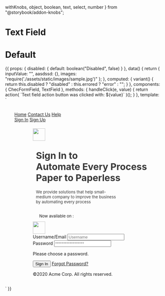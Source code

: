   withKnobs,
  object,
  boolean,
  text,
  select,
  number
} from "@storybook/addon-knobs";

<Meta title="Form fields/Form Login" component={TextField} />

# Text Field

<Props of={TextField} />

# Default

<Preview>
  <Story name="Defaults">
    {{
      props: {
        disabled: {
          default: boolean("Disabled", false)
        }
      },
      data() {
        return {
          inputValue: "",
          aasdssd: {},
          images: "require('./assets/static/images/sample.jpg')"
        };
      },
      computed: {
        variant() {
          return this.disabled ? "disabled" : this.errored ? "error" : "";
        }
      },
      components: {
        ChecFormField,
        TextField
      },
      methods: {
        handleClick(e, value) {
          return action(
            `Text field action button was clicked with: ${value}`
          )();
        }
      },
      template: `
        <div style="margin:30px">
          <nav class="bg-gray-800">
            <div class="max-w-7xl mx-auto px-2 sm:px-6 lg:px-8">
              <div class="relative flex items-center justify-between h-16">
                <div class="flex-1 flex items-center justify-center sm:items-stretch sm:justify-start">
                  <div class="hidden sm:block sm:ml-6">
                    <div class="flex space-x-4">
                      <a href="#" class="text-black-300 hover:bg-gray-700 hover:text-white px-3 py-2 rounded-md text-sm font-medium">Home</a>
                      <a href="#" class="text-black-300 hover:bg-gray-700 hover:text-white px-3 py-2 rounded-md text-sm font-medium">Contact Us</a>
                      <a href="#" class="text-black-300 hover:bg-gray-700 hover:text-white px-3 py-2 rounded-md text-sm font-medium">Help</a>
                    </div>
                  </div>
                </div>
                <div class="flex-1 flex items-center justify-center sm:items-stretch sm:justify-end">
                  <div class="hidden sm:block sm:ml-6">
                    <div class="flex space-x-4">
                      <a href="#" class="text-black-300 hover:bg-gray-700 hover:text-white px-3 py-2 rounded-md text-sm font-medium">Sign In</a>
                      <a href="#" class="text-black-300 hover:bg-gray-700 hover:text-white px-3 py-2 rounded-md text-sm font-medium">Sign Up</a>
                    </div>
                  </div>
                </div>
              </div>
            </div>
          </nav>
          <div class="grid grid-cols-2 gap-3" style="margin-left:60px;margin-top:20px;">
            <div>
              <img
                src="https://aziziqbal.com/45.png"
                style="height: 40px;margin-bottom:30px;"
              />
              <div style="font-weight: bold; font-size: 30px;color: #383838;margin-left:10px;">
                Sign In to <br>
                Automate Every Process
              </div>
              <div style="font-weight: bold; font-size: 30px;color: #383838;margin-left:10px;">
                Paper to Paperless
              </div>
              <div style="font-weight: normal; font-size: 13px;color: #383838;margin-top:20px;width:70%;margin-left:10px;margin-bottom:30px;">
                We provide solutions that help small-medium company to improve the business by automating every process
              </div>
              <div style="width:40%">
                <div style="text-align:center;font-size: 13px">
                  Now available on :
                </div>
                <img
                  src="https://aziziqbal.com/46.png"
                  style="height: 40px;margin-top:10px;margin-left:auto;margin-right:auto;"
                />
              </div>
            </div>
            <div class="w-full max-w-xs">
              <form class="bg-white shadow-md rounded px-8 pt-6 pb-8 mb-4">
                <div class="mb-4">
                  <label class="block text-gray-700 text-sm font-bold mb-2" for="username">
                    Username/Email
                  </label>
                  <input class="shadow appearance-none border rounded w-full py-2 px-3 text-gray-700 leading-tight focus:outline-none focus:shadow-outline" id="username" type="text" placeholder="Username">
                </div>
                <div class="mb-6">
                  <label class="block text-gray-700 text-sm font-bold mb-2" for="password">
                    Password
                  </label>
                  <input class="shadow appearance-none border border-red-500 rounded w-full py-2 px-3 text-gray-700 mb-3 leading-tight focus:outline-none focus:shadow-outline" id="password" type="password" placeholder="******************">
                  <p class="text-red-500 text-xs italic">Please choose a password.</p>
                </div>
                <div class="flex items-center justify-between">
                  <button class="bg-blue-500 hover:bg-blue-700 text-white font-bold py-2 px-4 rounded focus:outline-none focus:shadow-outline" type="button">
                    Sign In
                  </button>
                  <a class="inline-block align-baseline font-bold text-sm text-blue-500 hover:text-blue-800" href="#">
                    Forgot Password?
                  </a>
                </div>
              </form>
              <p class="text-center text-gray-500 text-xs">
                &copy;2020 Acme Corp. All rights reserved.
              </p>
            </div>
          </div>
        </div>`
    }}
  </Story>
</Preview>
